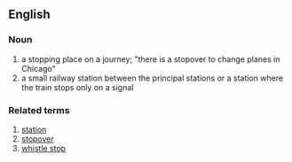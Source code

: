==English==

===Noun===
{{en-noun}}

#a stopping place on a journey; "there is a stopover to change planes in Chicago" 
#a small railway station between the principal stations or a station where the train stops only on a signal 

===Related terms===
#[[station]]
#[[stopover]] 
#[[whistle stop]]